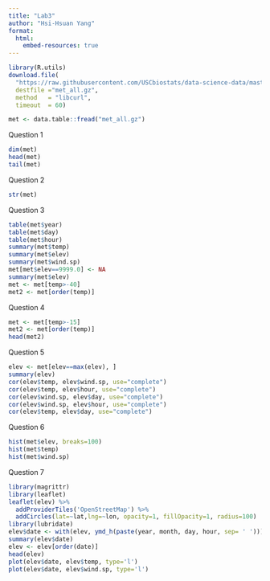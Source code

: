```yaml
---
title: "Lab3"
author: "Hsi-Hsuan Yang"
format:
  html:
    embed-resources: true
---
```



```r
library(R.utils)
download.file(
  "https://raw.githubusercontent.com/USCbiostats/data-science-data/master/02_met/met_all.gz",
  destfile ="met_all.gz",
  method   = "libcurl",
  timeout  = 60)

met <- data.table::fread("met_all.gz")
```
Question 1
```r
dim(met)
head(met)
tail(met)
```
Question 2
```r
str(met)
```

Question 3
```r
table(met$year)
table(met$day)
table(met$hour)
summary(met$temp)
summary(met$elev)
summary(met$wind.sp)
met[met$elev==9999.0] <- NA
summary(met$elev)
met <- met[temp>-40]
met2 <- met[order(temp)]
```

Question 4
```r
met <- met[temp>-15]
met2 <- met[order(temp)]
head(met2)
```
Question 5
```r
elev <- met[elev==max(elev), ]
summary(elev)
cor(elev$temp, elev$wind.sp, use="complete")
cor(elev$temp, elev$hour, use="complete")
cor(elev$wind.sp, elev$day, use="complete")
cor(elev$wind.sp, elev$hour, use="complete")
cor(elev$temp, elev$day, use="complete")
```
Question 6
```r
hist(met$elev, breaks=100)
hist(met$temp)
hist(met$wind.sp)
```
Question 7
```r
library(magrittr)
library(leaflet)
leaflet(elev) %>%
  addProviderTiles('OpenStreetMap') %>% 
  addCircles(lat=~lat,lng=~lon, opacity=1, fillOpacity=1, radius=100)
library(lubridate)
elev$date <- with(elev, ymd_h(paste(year, month, day, hour, sep= ' ')))
summary(elev$date)
elev <- elev[order(date)]
head(elev)
plot(elev$date, elev$temp, type='l')
plot(elev$date, elev$wind.sp, type='l')
```

